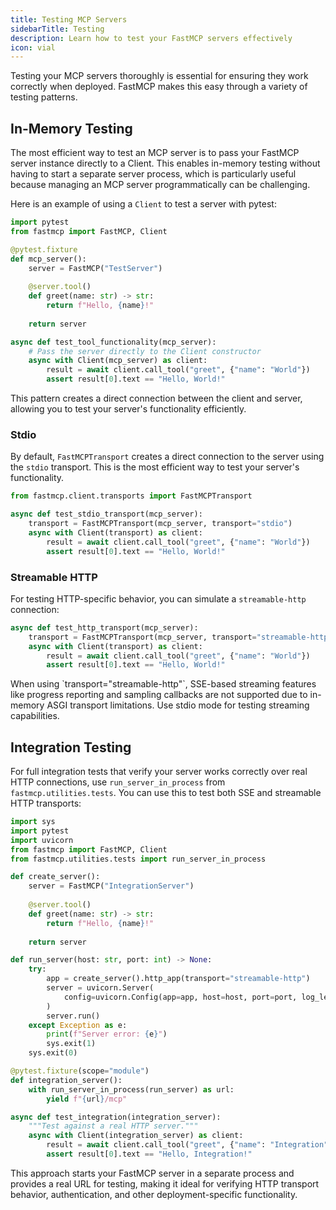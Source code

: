 ```yaml
---
title: Testing MCP Servers
sidebarTitle: Testing
description: Learn how to test your FastMCP servers effectively 
icon: vial
---
```



Testing your MCP servers thoroughly is essential for ensuring they work correctly when deployed. FastMCP makes this easy through a variety of testing patterns.

## In-Memory Testing

The most efficient way to test an MCP server is to pass your FastMCP server instance directly to a Client. This enables in-memory testing without having to start a separate server process, which is particularly useful because managing an MCP server programmatically can be challenging.

Here is an example of using a `Client` to test a server with pytest:

```python
import pytest
from fastmcp import FastMCP, Client

@pytest.fixture
def mcp_server():
    server = FastMCP("TestServer")
    
    @server.tool()
    def greet(name: str) -> str:
        return f"Hello, {name}!"
        
    return server

async def test_tool_functionality(mcp_server):
    # Pass the server directly to the Client constructor
    async with Client(mcp_server) as client:
        result = await client.call_tool("greet", {"name": "World"})
        assert result[0].text == "Hello, World!"
```

This pattern creates a direct connection between the client and server, allowing you to test your server's functionality efficiently.



### Stdio 

By default, `FastMCPTransport` creates a direct connection to the server using the `stdio` transport. This is the most efficient way to test your server's functionality.

```python
from fastmcp.client.transports import FastMCPTransport

async def test_stdio_transport(mcp_server):
    transport = FastMCPTransport(mcp_server, transport="stdio")
    async with Client(transport) as client:
        result = await client.call_tool("greet", {"name": "World"})
        assert result[0].text == "Hello, World!"
```

### Streamable HTTP

For testing HTTP-specific behavior, you can simulate a `streamable-http` connection:

```python
async def test_http_transport(mcp_server):
    transport = FastMCPTransport(mcp_server, transport="streamable-http")
    async with Client(transport) as client:
        result = await client.call_tool("greet", {"name": "World"})
        assert result[0].text == "Hello, World!"
```

<Note>
When using `transport="streamable-http"`, SSE-based streaming features like progress reporting and sampling callbacks are not supported due to in-memory ASGI transport limitations. Use stdio mode for testing streaming capabilities.
</Note>

## Integration Testing

For full integration tests that verify your server works correctly over real HTTP connections, use `run_server_in_process` from `fastmcp.utilities.tests`. You can use this to test both SSE and streamable HTTP transports:

```python
import sys
import pytest
import uvicorn
from fastmcp import FastMCP, Client
from fastmcp.utilities.tests import run_server_in_process

def create_server():
    server = FastMCP("IntegrationServer")
    
    @server.tool()
    def greet(name: str) -> str:
        return f"Hello, {name}!"
    
    return server

def run_server(host: str, port: int) -> None:
    try:
        app = create_server().http_app(transport="streamable-http")
        server = uvicorn.Server(
            config=uvicorn.Config(app=app, host=host, port=port, log_level="error")
        )
        server.run()
    except Exception as e:
        print(f"Server error: {e}")
        sys.exit(1)
    sys.exit(0)

@pytest.fixture(scope="module")
def integration_server():
    with run_server_in_process(run_server) as url:
        yield f"{url}/mcp"

async def test_integration(integration_server):
    """Test against a real HTTP server."""
    async with Client(integration_server) as client:
        result = await client.call_tool("greet", {"name": "Integration"})
        assert result[0].text == "Hello, Integration!"
```

This approach starts your FastMCP server in a separate process and provides a real URL for testing, making it ideal for verifying HTTP transport behavior, authentication, and other deployment-specific functionality.
